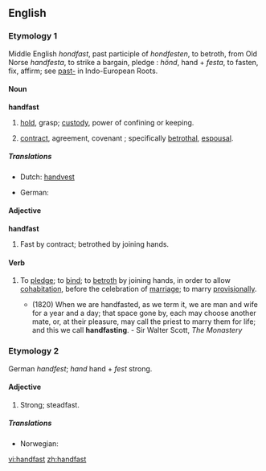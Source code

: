 ==English==

===Etymology 1===
Middle English ''hondfast'', past participle of ''hondfesten'', to betroth, from Old Norse ''handfesta'', to strike a bargain, pledge  : ''hönd'', hand + ''festa'', to fasten, fix, affirm; see [[past-]] in Indo-European Roots.

====Noun====
'''handfast'''

# {{obsolete}} [[hold]], grasp; [[custody]], power of confining or keeping.
# {{obsolete}} [[contract]], agreement, covenant ; specifically [[betrothal]], [[espousal]].

=====Translations=====
{{trans-top|contract}}
* Dutch: [[handvest]] {{n}}
{{trans-mid}}
* German: {{t|de|Handfest|n}}
{{trans-bottom}}

====Adjective====
'''handfast'''

# {{obsolete}} Fast by contract; betrothed by joining hands.

====Verb====
{{en-verb}}

# {{transitive}} To [[pledge]]; to [[bind]]; to [[betroth]] by joining hands, in order to allow [[cohabitation]], before the celebration of [[marriage]]; to marry [[provisionally]].
#* (1820) When we are handfasted, as we term it, we are man and wife for a year and a day; that space gone by, each may choose another mate, or, at their pleasure, may call the priest to marry them for life; and this we call '''handfasting'''. - Sir Walter Scott, ''The Monastery''

===Etymology 2===
German ''handfest''; ''hand'' hand + ''fest'' strong.

====Adjective====
{{en-adj}}

# {{rare}} Strong; steadfast.

=====Translations=====
{{trans-top|strong; steadfast}}
* Norwegian: {{t-|no|håndfast}}
{{trans-mid}}
{{trans-bottom}}

[[vi:handfast]]
[[zh:handfast]]